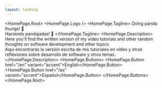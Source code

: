 ```yaml
---
layout: landing
---
```



<HomePage.Root>
  <HomePage.Logo />
  <HomePage.Tagline>
    Doing panda thungs! 🐼  
    Haciendo pandajadas! 🐼
  </HomePage.Tagline>
  <HomePage.Description>
    Here you'll find the written version of my video tutorials and other random thoughts on software development and other topics.  
    Aqui encontrarás la versión escrita de mis tutoriales en vídeo y otras reflexiones sobre desarrollo de software y otros temas.
  </HomePage.Description>
  <HomePage.Buttons>
    <HomePage.Button href="/en" variant="accent">English</HomePage.Button>
    <HomePage.Button href="/es" variant="accent">Español</HomePage.Button>
  </HomePage.Buttons>
</HomePage.Root>